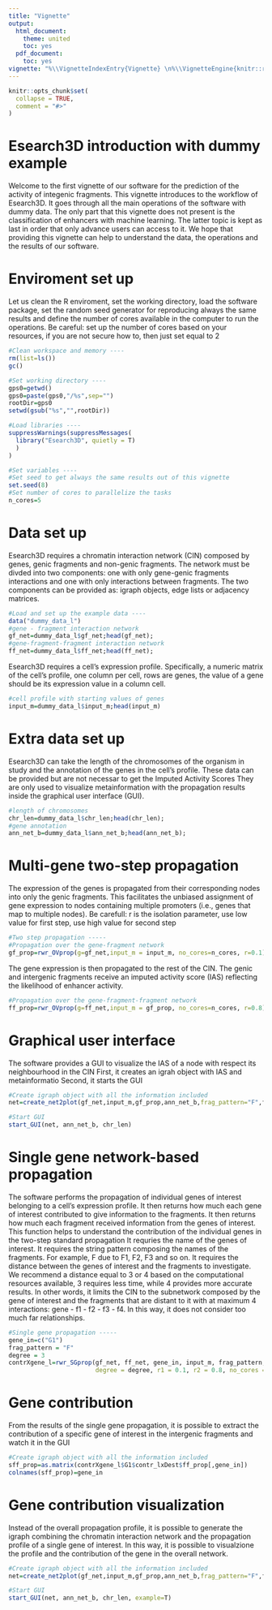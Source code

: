 ```yaml
---
title: "Vignette"
output:
  html_document:
    theme: united
    toc: yes
  pdf_document:
    toc: yes
vignette: "%\\VignetteIndexEntry{Vignette} \n%\\VignetteEngine{knitr::rmarkdown} \n%\\VignetteEncoding{UTF-8}\n"
---
```


```r
knitr::opts_chunk$set(
  collapse = TRUE,
  comment = "#>"
)
```
# Esearch3D introduction with dummy example
Welcome to the first vignette of our software for the prediction of the activity of integenic fragments.
This vignette introduces to the workflow of Esearch3D.
It goes through all the main operations of the software with dummy data.
The only part that this vignette does not present is the classification of enhancers with machine learning.
The latter topic is kept as last in order that only advance users can access to it.
We hope that providing this vignette can help to understand the data, the operations and the results of our software.

# Enviroment set up
Let us clean the R enviroment, set the working directory, load the software package, set the random seed generator for reproducing always the same results and define the number of cores available in the computer to run the operations.
Be careful: set up the number of cores based on your resources, if you are not secure how to, then just set equal to 2
```r

#Clean workspace and memory ----
rm(list=ls())
gc()

#Set working directory ----
gps0=getwd()
gps0=paste(gps0,"/%s",sep="")
rootDir=gps0
setwd(gsub("%s","",rootDir))

#Load libraries ----
suppressWarnings(suppressMessages(
  library("Esearch3D", quietly = T)
  )
)

#Set variables ----
#Set seed to get always the same results out of this vignette
set.seed(8)
#Set number of cores to parallelize the tasks
n_cores=5
```
# Data set up
Esearch3D requires a chromatin interaction network (CIN) composed by genes, genic fragments and non-genic fragments.
The network must be divded into two components: one with only gene-genic fragments interactions and one with only interactions between fragments. The two components can be provided as: igraph objects, edge lists or adjacency matrices. 

```r
#Load and set up the example data ----
data("dummy_data_l")
#gene - fragment interaction network
gf_net=dummy_data_l$gf_net;head(gf_net);
#gene-fragment-fragment interaction network
ff_net=dummy_data_l$ff_net;head(ff_net);
```

Esearch3D requires a cell's expression profile. Specifically, a numeric matrix of the cell's profile, one column per cell, rows are genes, the value of a gene should be its expression value in a column cell.

```r
#cell profile with starting values of genes
input_m=dummy_data_l$input_m;head(input_m)
```
# Extra data set up

Esearch3D can take the length of the chromosomes of the organism in study and the annotation of the genes in the cell's profile. These data can be provided but are not necessar to get the Imputed Activity Scores They are only used to visualize metainformation with the propagation results inside the graphical user interface (GUI).

```r
#length of chromosomes
chr_len=dummy_data_l$chr_len;head(chr_len);
#gene annotation
ann_net_b=dummy_data_l$ann_net_b;head(ann_net_b);
```

# Multi-gene two-step propagation
The expression of the genes is propagated from their corresponding nodes into only the genic fragments. This facilitates the unbiased assignment of gene expression to nodes containing multiple promoters (i.e., genes that map to multiple nodes).
Be carefull: r is the isolation parameter, use low value for first step, use high value for second step

```r
#Two step propagation -----
#Propagation over the gene-fragment network
gf_prop=rwr_OVprop(g=gf_net,input_m = input_m, no_cores=n_cores, r=0.1);head(gf_prop)
```

The gene expression is then propagated to the rest of the CIN. 
The genic and intergenic fragments receive an imputed activity score (IAS) reflecting the likelihood of enhancer activity.

```r
#Propagation over the gene-fragment-fragment network
ff_prop=rwr_OVprop(g=ff_net,input_m = gf_prop, no_cores=n_cores, r=0.8);head(ff_prop)
```

# Graphical user interface
The software provides a GUI to visualize the IAS of a node with respect its neighbourhood in the CIN
First, it creates an igrah object with IAS and metainformatio
Second, it starts the GUI

```r
#Create igraph object with all the information included
net=create_net2plot(gf_net,input_m,gf_prop,ann_net_b,frag_pattern="F",ff_net,ff_prop)

#Start GUI
start_GUI(net, ann_net_b, chr_len)
```

# Single gene network-based propagation
The software performs the propagation of individual genes of interest belonging to a cell's expression profile.
It then returns how much each gene of interest contributed to give information to the fragments.
It then returns how much each fragment received information from the genes of interest.
This function helps to understand the contribution of the individual genes in the two-step standard propagation
It requries the name of the genes of interest.
It requires the string pattern composing the names of the fragments. For example, F due to F1, F2, F3 and so on.
It requires the distance between the genes of interest and the fragments to investigate. We recommend a distance equal to 3 or 4 based on the computational resources available, 3 requires less time, while 4 provides more accurate results. 
In other words, it limits the CIN to the subnetwork composed by the gene of interest and the fragments that are distant to it with at maximum 4 interactions: gene - f1 - f2 - f3 - f4. In this way, it does not consider too much far relationships.


```r

#Single gene propagation -----
gene_in=c("G1")
frag_pattern = "F"
degree = 3
contrXgene_l=rwr_SGprop(gf_net, ff_net, gene_in, input_m, frag_pattern,
                        degree = degree, r1 = 0.1, r2 = 0.8, no_cores = n_cores)
```

# Gene contribution
From the results of the single gene propagation, it is possible to extract the contribution of a specific gene of interest in the intergenic fragments and watch it in the GUI

```r
#Create igraph object with all the information included
sff_prop=as.matrix(contrXgene_l$G1$contr_lxDest$ff_prop[,gene_in])
colnames(sff_prop)=gene_in

```

# Gene contribution visualization
Instead of the overall propagation profile, it is possible to generate the igraph combining the chromatin interaction network and the propagation profile of a single gene of interest. In this way, it is possible to visualzione the profile and the contribution of the gene in the overall network.

```r
#Create igraph object with all the information included
net=create_net2plot(gf_net,input_m,gf_prop,ann_net_b,frag_pattern="F",ff_net,ff_prop)

#Start GUI
start_GUI(net, ann_net_b, chr_len, example=T)
```







